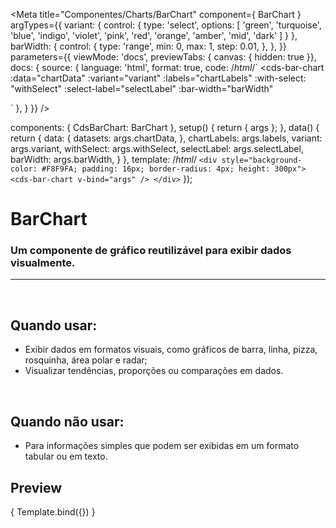
<Meta
  title="Componentes/Charts/BarChart"
  component={ BarChart }
  argTypes={{
	variant: {
	  control: {
		type: 'select',
		options: [
		  'green',
		  'turquoise',
		  'blue',
		  'indigo',
		  'violet',
		  'pink',
		  'red',
		  'orange',
		  'amber',
		  'mid',
		  'dark'
		]
	  }
	},
	barWidth: {
		control: {
			type: 'range',
			min: 0,
			max: 1,
			step: 0.01,
		},
	},
	}}
  parameters={{
	viewMode: 'docs',
	previewTabs: { canvas: { hidden: true }},
	docs: {
	  source: {
		language: 'html',
		format: true,
		code: /*html*/`
<cds-bar-chart
  :data="chartData"
  :variant="variant"
  :labels="chartLabels"
  :with-select: "withSelect"
  :select-label="selectLabel"
  :bar-width="barWidth"
>
</cds-bar-chart>`
	  },
	}
  }}
/>

  components: { CdsBarChart: BarChart },
  setup() {
	return { args };
  },
  data() {
	return {
	  data: {
		datasets: args.chartData,
	  },
	  chartLabels: args.labels,
	  variant: args.variant,
	  withSelect: args.withSelect,
	  selectLabel: args.selectLabel,
	  barWidth: args.barWidth,
	}
  },
  template: /*html*/ `
	<div style="background-color: #F8F9FA; padding: 16px; border-radius: 4px; height: 300px">
	  <cds-bar-chart
		v-bind="args"
	  />
	</div>
  `
});

# BarChart

### Um componente de gráfico reutilizável para exibir dados visualmente.
---
<br />

## Quando usar:
- Exibir dados em formatos visuais, como gráficos de barra, linha, pizza, rosquinha, área polar e radar;
- Visualizar tendências, proporções ou comparações em dados.

<br />

## Quando não usar:
- Para informações simples que podem ser exibidas em um formato tabular ou em texto.

## Preview

<Canvas>
  <Story
	name="BarChart"
	args={{
		labels: ['Janeiro','Fevereiro','Março', 'Abril', 'Maio'],
		variant: 'green',
		data: [
				{
					name: 'Ecocardiograma',
					datasets: [
						{
						label: 'Realizado',
						data: [50, 50, 50, 50, 50],
						},
						{
						label: 'Pendente',
						data: [200, 180, 250, 190, 280],
						},
						{
						label: 'Não realizado',
						data: [38, 84, 120, 90, 185],
						}
					]
				},
				{
					name: 'Raio-X',
					datasets: [
						{
						label: 'Realizado',
						data: [120, 220, 180, 320, 150],
						},
						{
						label: 'Pendente',
						data: [98, 145, 160, 190, 175],
						},
						{
						label: 'Não realizado',
						data: [49, 84, 120, 78, 130],
						}
					]
				},
				{
					name: 'Tomografia',
					datasets: [
						{
						label: 'Realizado',
						data: [55, 40, 33, 90, 120],
						},
						{
						label: 'Pendente',
						data: [25, 30, 90, 45, 20],
						},
						{
						label: 'Não realizado',
						data: [38, 84, 120, 90, 45],
						}
					]
				}
			],
		barWidth: 1,
		withSelect: true,
		selectLabel: 'Exames',
	}}
  >
	{ Template.bind({}) }
  </Story>
</Canvas>

<ArgsTable story="BarChart" />

